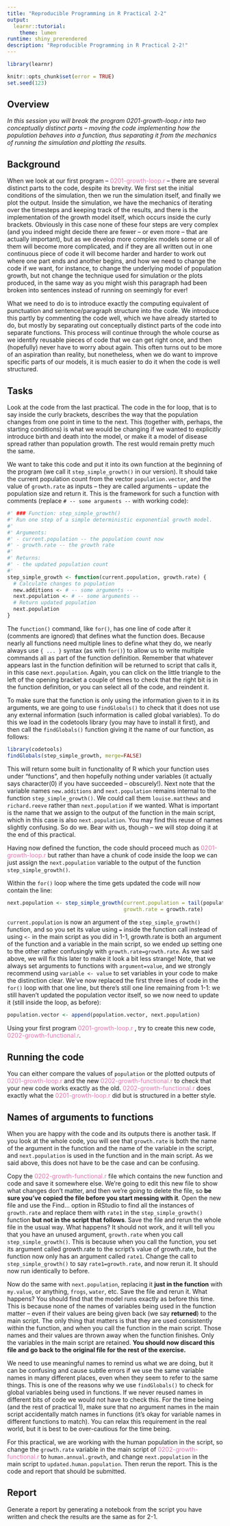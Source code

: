 ```yaml
---
title: "Reproducible Programming in R Practical 2-2"
output:
  learnr::tutorial:
    theme: lumen
runtime: shiny_prerendered
description: "Reproducible Programming in R Practical 2-2!"
---
```


```r
library(learnr)

knitr::opts_chunk$set(error = TRUE)
set.seed(123)
```


## Overview

*In this session you will break the program 0201-growth-loop.r into two conceptually distinct parts – moving the code implementing how the population behaves into a function, thus separating it from the mechanics of running the simulation and plotting the results.*

## Background

When we look at our first program – 
<span style="color: #de77ae;">0201-growth-loop.r</span> – there are several
distinct parts to the code, despite its brevity. We first set the initial 
conditions of the simulation, then we run the simulation itself, and finally we 
plot the output. Inside the simulation, we have the mechanics of iterating over 
the timesteps and keeping track of the results, and there is the implementation 
of the growth model itself, which occurs inside the curly brackets. Obviously in 
this case none of these four steps are very complex (and you indeed might decide 
there are fewer – or even more – that are actually important), but as we develop 
more complex models some or all of them will become more complicated, and if 
they are all written out in one continuous piece of code it will become harder 
and harder to work out where one part ends and another begins, and how we need 
to change the code if we want, for instance, to change the underlying model of 
population growth, but not change the technique used for simulation or the plots 
produced, in the same way as you might wish this paragraph had been broken into
sentences instead of running on seemingly for ever!

What we need to do is to introduce exactly the computing equivalent of 
punctuation and sentence/paragraph structure into the code. We introduce this 
partly by commenting the code well, which we have already started to do, but 
mostly by separating out conceptually distinct parts of the code into separate 
functions. This process will continue through the whole course as we identify 
reusable pieces of code that we can get right once, and then (hopefully) never 
have to worry about again. This often turns out to be more of an aspiration than 
reality, but nonetheless, when we do want to improve specific parts of our 
models, it is much easier to do it when the code is well structured.

## Tasks

Look at the code from the last practical. The code in the for loop, that is to 
say inside the curly brackets, describes the way that the population changes 
from one point in time to the next. This (together with, perhaps, the starting 
conditions) is what we would be changing if we wanted to explicitly introduce 
birth and death into the model, or make it a model of disease spread rather than 
population growth. The rest would remain pretty much the same.

We want to take this code and put it into its own function at the beginning of 
the program (we call it `step_simple_growth()` in our version). It should take 
the current population count from the vector `population.vector`, and the value 
of `growth.rate` as inputs – they are called arguments – update the population 
size and return it. This is the framework for such a function with comments 
(replace `# -- some arguments --` with working code):

```r
#' ### Function: step_simple_growth() 
#' Run one step of a simple deterministic exponential growth model. 
#'
#' Arguments: 
#' - current.population -- the population count now
#' - growth.rate -- the growth rate 
#'
#' Returns:
#' - the updated population count
#'
step_simple_growth <- function(current.population, growth.rate) {
  # Calculate changes to population
  new.additions <- # -- some arguments --
  next.population <- # -- some arguments --
  # Return updated population
  next.population
}
```
The `function()` command, like `for()`, has one line of code after it (comments 
are ignored) that defines what the function does. Because nearly all functions 
need multiple lines to define what they do, we nearly always use `{ ... }` 
syntax (as with `for()`) to allow us to write multiple commands all as part of 
the function definition. Remember that whatever appears last in the function 
definition will be returned to script that calls it, in this case 
`next.population`. Again, you can click on the little triangle to the left of 
the opening bracket a couple of times to check that the right bit is in the 
function definition, or you can select all of the code, and reindent it.

To make sure that the function is only using the information given to it in its 
arguments, we are going to use `findGlobals()` to check that it does not use any 
external information (such information is called global variables). To do this 
we load in the codetools library (you may have to install it first), and then 
call the `findGlobals()` function giving it the name of our function, as 
follows:

```r
library(codetools) 
findGlobals(step_simple_growth, merge=FALSE)
```

This will return some built in functionality of R which your function uses under 
“functions”, and then hopefully nothing under variables (it actually says 
character(0) if you have succeeded – obscurely!). Next note that the variable 
names `new.additions` and `next.population` remains internal to the function 
`step_simple_growth()`. We could call them `louise.matthews` and `richard.reeve` 
rather than `next.population` if we wanted. What is important is the name that 
we assign to the output of the function in the main script, which in this case 
is also `next.population`. You may find this reuse of names slightly confusing. 
So do we. Bear with us, though – we will stop doing it at the end of this 
practical.

Having now defined the function, the code should proceed much as 
<span style="color: #de77ae;">0201-growth-loop.r</span> but rather than have a 
chunk of code inside the loop we can just assign the `next.population` variable 
to the output of the function `step_simple_growth()`.

Within the `for()` loop where the time gets updated the code will now contain 
the line:

```r
next.population <- step_simple_growth(current.population = tail(population.vector, 1), 
                                      growth.rate = growth.rate)
```

`current.population` is now an argument of the `step_simple_growth()` function, 
and so you set its value using `=` inside the function call instead of using 
`<-` in the main script as you did in 1-1, growth.rate is both an argument of 
the function and a variable in the main script, so we ended up setting one to 
the other rather confusingly with `growth.rate=growth.rate`. As we said above, 
we will fix this later to make it look a bit less strange! Note, that we always 
set arguments to functions with `argument=value`, and we strongly recommend 
using `variable <- value` to set variables in your code to make the distinction 
clear. We’ve now replaced the first three lines of code in the `for()` loop with 
that one line, but there’s still one line remaining from 1-1: we still haven’t 
updated the population vector itself, so we now need to update it (still inside 
the loop, as before):

```r
population.vector <- append(population.vector, next.population)
```

Using your first program <span style="color: #de77ae;">0201-growth-loop.r
</span>, try to create this new code, <span style="color: #de77ae;">
0202-growth-functional.r</span>.

## Running the code

You can either compare the values of `population` or the plotted outputs of 
<span style="color: #de77ae;">0201-growth-loop.r</span> and the new 
<span style="color: #de77ae;">0202-growth-functional.r</span> to check that 
your new code works exactly as the old. <span style="color: #de77ae;">
0202-growth-functional.r</span> does exactly what the 
<span style="color: #de77ae;">0201-growth-loop.r</span> did but is structured 
in a better style.

## Names of arguments to functions

When you are happy with the code and its outputs there is another task. If you 
look at the whole code, you will see that `growth.rate` is both the name of the
argument in the function and the name of the variable in the script, and
`next.population` is used in the function and in the main script. As we said 
above, this does not have to be the case and can be confusing.

Copy the <span style="color: #de77ae;">0202-growth-functional.r</span> file 
which contains the new function and code and save it somewhere else. We’re going 
to edit this new file to show what changes don’t matter, and then we’re going to 
delete the file, so 
**be sure you’ve copied the file before you start messing with it**. Open the 
new file and use the Find... option in RStudio to find all the instances of
`growth.rate` and replace them with `rate1` in the `step_simple_growth()` 
function **but not in the script that follows**. Save the file and rerun the 
whole file in the usual way. What happens? It should not work, and it will tell 
you that you have an unused argument, `growth.rate` when you call
`step_simple_growth()`. This is because when you call the function, you set its
argument called growth.rate to the script’s value of growth.rate, but the 
function now only has an argument called `rate1`. Change the call to
`step_simple_growth()` to say `rate1=growth.rate`, and now rerun it. It should 
now run identically to before.

Now do the same with `next.population`, replacing it **just in the function** 
with `my.value`, or anything, `frogs`, `water`, etc. Save the file and rerun it. 
What happens? You should find that the model runs exactly as before this time. 
This is because none of the names of variables being used in the function matter 
– even if their values are being given back (we say **returned**) to the main 
script. The only thing that matters is that they are used consistently within 
the function, and when you call the function in the main script. Those names and 
their values are thrown away when the function finishes. Only the variables in 
the main script are retained. **You should now discard this file and go back to the original file for the rest of the exercise.**

We need to use meaningful names to remind us what we are doing, but it can be 
confusing and cause subtle errors if we use the same variable names in many 
different places, even when they seem to refer to the same things. This is one 
of the reasons why we use `findGlobals()` to check for global variables being 
used in functions. If we never reused names in different bits of code we would 
not have to check this. For the time being (and the rest of practical 1), make 
sure that no argument names in the main script accidentally match names in 
functions (it’s okay for variable names in different functions to match). You 
can relax this requirement in the real world, but it is best to be over-cautious 
for the time being.

For this practical, we are working with the human population in the script, so 
change the `growth.rate` variable in the main script of 
<span style="color: #de77ae;">0202-growth-functional.r</span> to
`human.annual.growth`, and change `next.population` in the main script to
`updated.human.population`. Then rerun the report. This is the code and report 
that should be submitted.

## Report

Generate a report by generating a notebook from the script you have written and 
check the results are the same as for 2-1.
